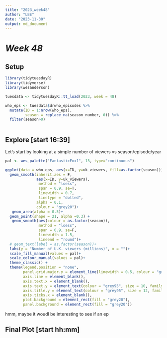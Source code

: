 ```yaml
---
title: "2023_week48"
author: "LBE"
date: "2023-11-30"
output: md_document
---
```


# *Week 48*

## **Setup**

```r
library(tidytuesdayR)
library(tidyverse)
library(wesanderson)

tuesdata <- tidytuesdayR::tt_load(2023, week = 48)

who_eps <- tuesdata$drwho_episodes %>% 
  mutate(ID = 1:nrow(who_eps),
         season = replace_na(season_number, 0)) %>% 
  filter(season>0)
  

```

## Explore [start 16:39]

Let's start by looking at a simple number of viewers vs season/episode/year

```r
pal <- wes_palette("FantasticFox1", 13, type="continuous")

ggplot(data = who_eps, aes(x=ID, y=uk_viewers, fill=as.factor(season)))+
  geom_smooth(inherit.aes = F,
              aes(x=ID, y=uk_viewers),
               method = "loess", 
               span = 0.9, se=T,  
               linewidth = 0.7,
               linetype = "dotted",
              alpha = 0.1,
              colour = "grey20")+
   geom_area(alpha = 0.5)+
  geom_point(shape = 21, alpha =0.3) +
   geom_smooth(aes(colour = as.factor(season)),
               method = "loess", 
               span = 0.9, se=F,  
               linewidth = 1.5,
               lineend = "round")+
  # geom_text(label = as.factor(season))+
  labs(y = "Number of U.K. viewers (millions)", x = "")+
  scale_fill_manual(values = pal)+
  scale_colour_manual(values = pal)+
  theme_classic() +
  theme(legend.position = "none",
        panel.grid.major.y = element_line(linewidth = 0.5, colour = "gray30"),
        axis.line = element_blank(),
        axis.text.x = element_blank(),
        axis.text.y = element_text(colour = "grey95", size = 10, family = "arial"),
        axis.title.y = element_text(colour = "grey95", size = 12, family = "arial"),
        axis.ticks.x = element_blank(),
        plot.background = element_rect(fill = "grey20"),
        panel.background = element_rect(fill = "grey20"))
```
hmm, maybe it woudl be interesting to see if an ep

## Final Plot [start hh:mm]

```r

```
